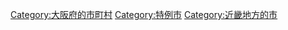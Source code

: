 {{Commons cat|Kishiwada, Osaka}}
{{Catmore}}

{{DEFAULTSORT:Kishiwada-shi}}
[[Category:大阪府的市町村|Category:大阪府的市町村]]
[[Category:特例市|Category:特例市]]
[[Category:近畿地方的市|Category:近畿地方的市]]
